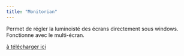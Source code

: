 ```yaml
---
title: "Monitorian"
---
```


Permet de régler la luminoisté des écrans directement sous windows.
Fonctionne avec le multi-écran.

[à télécharger ici](https://github.com/emoacht/Monitorian)